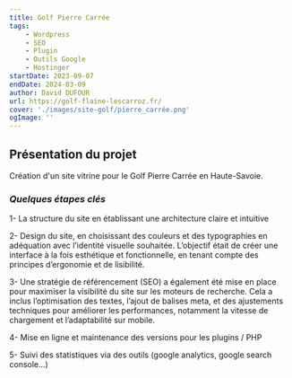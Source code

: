 ```yaml
---
title: Golf Pierre Carrée
tags:
    - Wordpress
    - SEO
    - Plugin
    - Outils Google
    - Hostinger
startDate: 2023-09-07
endDate: 2024-03-09
author: David DUFOUR
url: https://golf-flaine-lescarroz.fr/
cover: './images/site-golf/pierre_carrée.png'
ogImage: ''
---
```


## Présentation du projet
Création d'un site vitrine pour le Golf Pierre Carrée en Haute-Savoie.

### _Quelques étapes clés_

1- La structure du site en établissant une architecture claire et intuitive

2- Design du site, en choisissant des couleurs et des typographies en adéquation avec l’identité visuelle souhaitée. L’objectif était de créer une interface à la fois esthétique et fonctionnelle, en tenant compte des principes d’ergonomie et de lisibilité.

3- Une stratégie de référencement (SEO) a également été mise en place pour maximiser la visibilité du site sur les moteurs de recherche. Cela a inclus l’optimisation des textes, l’ajout de balises meta, et des ajustements techniques pour améliorer les performances, notamment la vitesse de chargement et l’adaptabilité sur mobile.

4- Mise en ligne et maintenance des versions pour les plugins / PHP

5- Suivi des statistiques via des outils (google analytics, google search console...)
